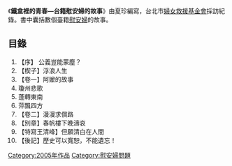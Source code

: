{{Notability Unreferenced|time=2020-11-27T11:37:58+00:00}}
{{Infobox book
| name = 鐵盒裡的青春—台籍慰安婦的故事
| author = [[夏珍|夏珍]] 
| country = 中華民國
| isbn =986-417-517-3
|publisher = 天下遠見出版股份有限公司
|release_date  = 2005年 7月27日
| language =中文
}}

《'''鐵盒裡的青春—台籍慰安婦的故事'''》由夏珍編寫，台北市[[婦女救援基金會|婦女救援基金會]]採訪紀錄。書中囊括數個臺籍[[慰安婦|慰安婦]]的故事。

==目錄==
# 【序】 公義豈能蒙塵？
#【楔子】浮浪人生
#【卷一】阿嬤的故事
# 瓊州悲歌
# 蓬轉東南
# 萍飄四方
#【卷二】漫漫求償路
#【別章】春帆樓下晚濤哀
#【特寫王清峰】但願清白在人間
#【後記】歷史可以寬恕，不能遺忘！

[[Category:2005年作品|Category:2005年作品]]
[[Category:慰安婦問題|Category:慰安婦問題]]